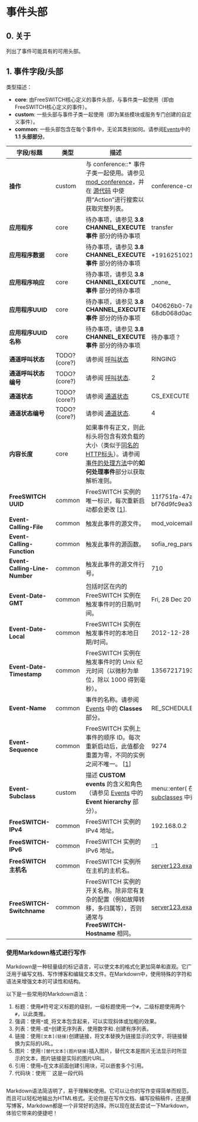 # 事件头部 

## 0\. 关于

列出了事件可能具有的可用头部。

## 1\. 事件字段/头部

类型描述：

- **core**: 由FreeSWITCH核心定义的事件头部，与事件类一起使用（即由FreeSWITCH核心定义的事件）。
- **custom**: 一些头部与事件子类一起使用（即为某些模块或服务专门创建的自定义事件）。
- **common**: 一些头部包含在每个事件中，无论其类别如何。请参阅[Events](./Events_32178330.mdx#0-about)中的**1.1 头部部分**。

| 字段/标题                    | 类型          | 描述                                                                                                                                                                 | 示例                                                          |
| ----------------------------- | ------------- | -------------------------------------------------------------------------------------------------------------------------------------------------------------------- | ------------------------------------------------------------ |
| **操作**                      | custom        | 与 conference::\* 事件子类一起使用。请参见 [mod\_conference](../../Modules/mod_conference_3965534.mdx＃list)，并在 [源代码](https://github.com/signalwire/freeswitch/tree/master/src/mod/applications/mod%5Fconference) 中使用“Action”进行搜索以获取完整列表。 | conference-create                                             |
| **应用程序**                 | core          | 待办事项，请参见 **3.8 CHANNEL\_EXECUTE 事件** 部分的待办事项                                                                                                            | transfer                                                     |
| **应用程序数据**          | core          | 待办事项，请参见 **3.8 CHANNEL\_EXECUTE 事件** 部分的待办事项                                                                                                            | +19162510217 XML 默认                                      |
| **应用程序响应**      | core          | 待办事项，请参见 **3.8 CHANNEL\_EXECUTE 事件** 部分的待办事项                                                                                                            | \_none\_                                                     |
| **应用程序UUID**          | core          | 待办事项，请参见 **3.8 CHANNEL\_EXECUTE 事件** 部分的待办事项                                                                                                            | 040626b0-7a18-417a-89f0-68db068d0ac2                         |
| **应用程序UUID名称**     | core          | 待办事项，请参见 **3.8 CHANNEL\_EXECUTE 事件** 部分的待办事项                                                                                                            | 待办事项？                                                   |
| **通道呼叫状态**        | TODO? (core?) | 请参阅 [呼叫状态](../../Dialplan/Call-States_32178212.mdx＃0-about)                                                                                                                      | RINGING                                                      |
| **通道呼叫状态编号** | TODO? (core?) | 请参阅 [呼叫状态](../../Dialplan/Call-States_32178212.mdx＃0-about).                                                                                                                    | 2                                                            |
| **通道状态**             | TODO? (core?) | 请参阅 [通道状态](../../Dialplan/Channel-States_7144639.mdx＃0-about)                                                                                                                  | CS\_EXECUTE                                                 |
| **通道状态编号**      | TODO? (core?) | 请参阅 [通道状态](../../Dialplan/Channel-States_7144639.mdx＃0-about).                                                                                                                  | 4                                                            |
| **内容长度**            | core          | 如果事件有正文，则此标头将包含有效负载的大小（类似于[同名的HTTP标头](https://tools.ietf.org/html/rfc7230#section-3.3.2)）。请参阅[事件的处理方法](./Events_32178330.mdx＃0-about)中的**如何处理事件**部分以获取解析准则。                           |                                                              |
| **FreeSWITCH UUID**                 | common        | FreeSWITCH 实例的唯一标识，每次重新启动都会更改 [\[1](http://www.mail-archive.com/freeswitch-dev@lists.freeswitch.org/msg02600.html)\].                                                                                   | 11f751fa-47a7-11e2-9f24-bf76d9fc9ea3                         |
| **Event-Calling-File**        | common        | 触发此事件的源文件。                                                                                                                                                                 | mod\_voicemail.c                                            |
| **Event-Calling-Function**    | common        | 触发此事件的源函数。                                                                                                                                                             | sofia\_reg\_parse\_auth                                   |
| **Event-Calling-Line-Number** | common        | 触发此事件的源文件行号。                                                                                                                                                           | 710                                                          |
| **Event-Date-GMT**            | common        | 包括时区在内的 FreeSWITCH 实例在触发事件时的日期/时间。                                                                                                                    | Fri, 28 Dec 2012 19:08:39 GMT                                |
| **Event-Date-Local**          | common        | FreeSWITCH 实例在触发事件时的本地日期/时间。                                                                                                             | 2012-12-28 19:08:39                                         |
| **Event-Date-Timestamp**      | common        | FreeSWITCH 实例在触发事件时的 Unix 纪元时间（以微秒为单位，除以 1000 得到毫秒）。                                                                                           | 1356721719352143                                            |
| **Event-Name**                | common        | 事件的名称。请参阅 [Events](./Events_32178330.mdx＃0-about) 中的 **Classes** 部分。                                                                                                                                              | RE\_SCHEDULE                                                |
| **Event-Sequence**            | common        | FreeSWITCH 实例上事件的顺序 ID。每次重新启动后，此值都会重置为零，不同的实例之间不唯一。 \[[1](https://github.com/signalwire/freeswitch/blob/master/src/switch%5Fevent.c)\]                                                  | 9274                                                         |
| **Event-Subclass**            | custom        | 描述 **CUSTOM** **events** 的含义和角色（请参见 [Events](./Events_32178330.mdx＃0-about) 中的 **Event hierarchy** 部分）。                                                                                                      | menu::enter( 在 [CUSTOM event subclasses](./List-of-CUSTOM-Events_15139388.mdx＃0-about) 中查看可能的值) |
| **FreeSWITCH-IPv4**           | common        | FreeSWITCH 实例的 IPv4 地址。                                                                                                                                                 | 192.168.0.2                                                 |
| **FreeSWITCH-IPv6**           | common        | FreeSWITCH 实例的 IPv6 地址。                                                                                                                                                 | ::1                                                          |
| **FreeSWITCH 主机名**       | common        | FreeSWITCH 实例所在主机的主机名。                                                                                                                                                 | [server123.example.com](http://server123.example.com)server123 |
| **FreeSWITCH-Switchname**     | common        | FreeSWITCH 实例的开关名称。除非您有复杂的配置（例如故障转移，多归属等），否则通常与 **FreeSWITCH-Hostname** 相同。                                                    | [server123.example.com](http://server123.example.com)server123 |

### 使用Markdown格式进行写作

Markdown是一种轻量级的标记语言，可以使文本的格式化更加简单和直观。它广泛用于编写文档、写作博客和编辑文本文件。在Markdown中，使用特殊的字符和语法来增强文本的可读性和结构。

以下是一些常用的Markdown语法：

1. 标题：使用`#`符号定义标题的级别，一级标题使用一个`#`，二级标题使用两个`#`，以此类推。
2. 强调：使用`*`或`_`将文本包含起来，可以实现斜体或加粗的效果。
3. 列表：使用`-`或`*`创建无序列表，使用数字和`.`创建有序列表。
4. 链接：使用`[文本](链接)`创建链接，将文本替换为链接显示的文字，将链接替换为实际的URL。
5. 图片：使用`![替代文本](图片链接)`插入图片，替代文本是图片无法显示时所显示的文本，图片链接是实际的图片URL。
6. 引用：使用`>`在文本前面创建引用块，可以嵌套多个引用。
7. 代码块：使用```
   这是一段代码
   ```插入代码块，可以指定代码的语言类型。

Markdown语法简洁明了，易于理解和使用。它可以让你的写作变得简单而规范，而且可以轻松地输出为HTML格式。无论你是在写作文档、编写投稿稿件，还是撰写博客，Markdown都是一个非常好的选择。所以现在就去尝试一下Markdown，体验它带来的便捷吧！
